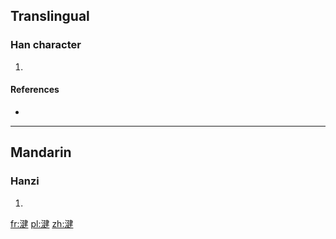==Translingual==

===Han character===
{{Han char|rn=85|rad=水|as=09|sn=12|four=3514<sub>4</sub>|canj=水弓大手 (ENKQ)}}

# {{defn|Han|sort=水09}}

====References====
* {{Han ref|kx=0637.030|dkj=17835|hdz=31664.020|uh=6E55|ud=28245|bh=DA51|bd=55889}}

----

==Mandarin==

===Hanzi===
{{cmn-hanzi|pin=[[chén]] ([[chen2]]), [[dān]] ([[dan1]]), [[jiān]] ([[jian1]]), [[jiǎn]] ([[jian3]]), [[jìn]] ([[jin4]]), [[tán]] ([[tan2]])|wg=ch'en<sup>2</sup>, tan<sup>1</sup>, chien<sup>1</sup>, chien<sup>3</sup>, chin<sup>4</sup>, t'an<sup>2</sup>}}

# {{defn|lang=cmn|sort=水09}}

[[fr:湕]]
[[pl:湕]]
[[zh:湕]]